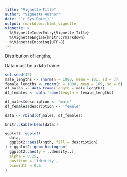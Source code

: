 ```yaml
---
title: "Vignette Title"
author: "Vignette Author"
date: "`r Sys.Date()`"
output: rmarkdown::html_vignette
vignette: >
  %\VignetteIndexEntry{Vignette Title}
  %\VignetteEngine{knitr::rmarkdown}
  %\VignetteEncoding{UTF-8}
---
```


Distribution of lengths,

Data must be a data frame:

```r
set.seed(42)
male_lengths <- rnorm(n = 1000, mean = 181, sd = 7)
female_lengths <- rnorm(n = 1000, mean = 169, sd = 6)
df_males <- data.frame(length = male_lengths)
df_females <- data.frame(length = female_lengths)

df_males$description <- 'male'
df_females$description <- 'female'

data <- rbind(df_males, df_females)

knitr::kable(head(data))
```


```r
ggplot2::ggplot(
  data, 
  ggplot2::aes(length, fill = description)
) + ggplot2::geom_histogram(
  ggplot2::aes(y = ..density..), 
  alpha = 0.25, 
  position = 'identity', 
  binwidth = 0.5
)
```

